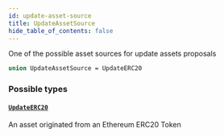 ```yaml
---
id: update-asset-source
title: UpdateAssetSource
hide_table_of_contents: false
---
```



One of the possible asset sources for update assets proposals

```graphql
union UpdateAssetSource = UpdateERC20
```


### Possible types

#### [`UpdateERC20`](/docs/testnet/graphql/objects/update-erc20)

An asset originated from an Ethereum ERC20 Token




